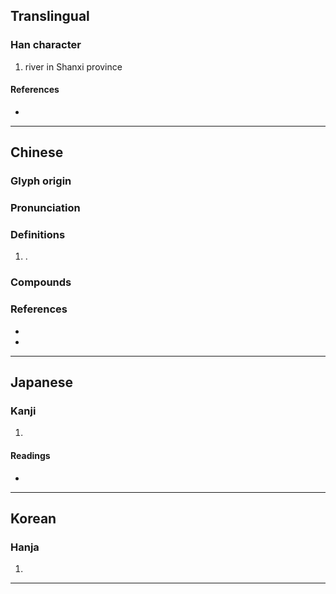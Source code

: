 {{character info/new}}
==Translingual==

===Han character===
{{Han char|rn=85|rad=水|as=21|sn=24|four=31127|canj=EMBB,XEMBB|ids=⿰氵霸}}

# river in Shanxi province

====References====
* {{Han ref|kx=0664.030|dkj=18814|dj=1072.280|hdz=31797.110|uh=705E|ud=28766|bh=C5F4|bd=50676}}

----

==Chinese==
{{zh-forms}}

===Glyph origin===
{{Han etym}}
{{Han compound|水|霸|ls=psc|c1=s|c2=p|t1=water|}}

===Pronunciation===
{{zh-pron
|m=bà
|c=baa3
|cat=pn
}}

===Definitions===
{{zh-hanzi}}

# {{n-g|Used in}} {{zh-l|灞河}}.

===Compounds===
{{zh-der|灞河|灞源}}

===References===
* {{R:yue:jyut.net}}
* {{R:yue:Jyutping Database}}

----

==Japanese==

===Kanji===
{{ja-kanji|grade=|rs=水21}}

# {{defn|lang=ja|sort=水21}}

====Readings====
* {{ja-readings|on=[[は]] (ha)|kun=[[はたがしら]] (hatagashira)}}

----

==Korean==

===Hanja===
{{ko-hanja|hangeul=파|eumhun=|rv=pa|mr=p'a|y=pha}}

# {{defn|lang=ko|sort=水21}}

----